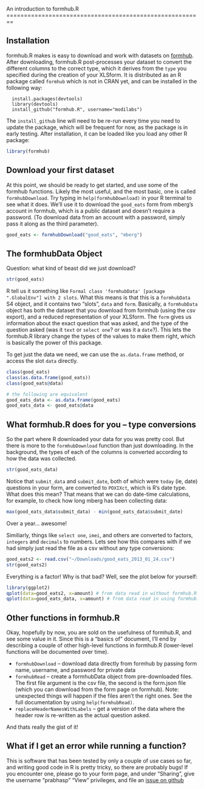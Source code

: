 <link href="http://kevinburke.bitbucket.org/markdowncss/markdown.css" rel="stylesheet"></link>
An introduction to formhub.R
========================================================

Installation
------------
formhub.R makes is easy to download and work with datasets on [formhub](http://formhub.org). After downloading, formhub.R post-processes your dataset to convert the different columns to the correct type, which it derives from the `type` you specified during the creation of your XLSform. It is distributed as an R package called `formhub` which is not in CRAN yet, and can be installed in the following way:

```
  install.packages(devtools)
  library(devtools)
  install_github("formhub.R", username="modilabs")
```

The `install_github` line will need to be re-run every time you need to update the package, which will be frequent for now, as the package is in early testing. After installation, it can be loaded like you load any other R package:

```r
library(formhub)
```

Download your first dataset
---------------------------
At this point, we should be ready to get started, and use some of the formhub functions. Likely the most useful, and the most basic, one is called `formhubDownload`. Try typing in `help(formhubDownload)` in your R terminal to see what it does. We'll use it to download the `good_eats` form from mberg's account in formhub, which is a public dataset and doesn't require a password. (To download data from an account with a password, simply pass it along as the third parameter).

```r
good_eats <- formhubDownload("good_eats", "mberg")
```

The formhubData Object
----------------------

Question: what kind of beast did we just download?
```r
str(good_eats)
```

R tell us it something like `Formal class 'formhubData' [package ".GlobalEnv"] with 2 slots`. What this means is that this is a `formhubData` S4 object, and it contains two "slots", `data` and `form`. Basically, a `formhubData` object has both the dataset that you download from formhub (using the csv export), and a reduced representation of your XLSform. The `form` gives us information about the exact question that was asked, and the type of the question asked (was it `text` or `select one`? or was it a `date`?). This lets the formhub.R library change the types of the values to make them right, which is basically the power of this package.

To get just the data we need, we can use the `as.data.frame` method, or access the slot `data` directly.

```r
class(good_eats)
class(as.data.frame(good_eats))
class(good_eats@data)

# the following are equivalent
good_eats_data <- as.data.frame(good_eats)
good_eats_data <- good_eats@data
```


What formhub.R does for you -- type conversions
-----------------------------------------------

So the part where R downloaded your data for you was pretty cool. But there is more to the `formhubDownload` function than just downloading. In the background, the types of each of the columns is converted according to how the data was collected.
```r
str(good_eats_data)
```

Notice that `submit_data` and `submit_date`, both of which were `today` (ie, date) questions in your form, are converted to `POXIXct`, which is R's date type. What does this mean? That means that we can do date-time calculations, for example, to check how long mberg has been collecting data:
```r
max(good_eats_data$submit_data) - min(good_eats_data$submit_date)
```
Over a year... awesome!

Similiarly, things like `select one`, `imei`, and others are converted to factors, `integers` and `decimals` to numbers. Lets see how this compares with if we had simply just read the file as a csv without any type conversions:
```r
good_eats2 <- read.csv("~/Downloads/good_eats_2013_01_24.csv")
str(good_eats2)
```

Everything is a factor! Why is that bad? Well, see the plot below for yourself:
```r
library(ggplot2)
qplot(data=good_eats2, x=amount) # from data read in without formhub.R
qplot(data=good_eats_data, x=amount) # from data read in using formhub.R
```


Other functions in formhub.R
----------------------------
Okay, hopefully by now, you are sold on the usefulness of formhub.R, and see some value in it. Since this is a "basics of" document, I'll end by describing a couple of other high-level functions in formhub.R (lower-level functions will be documented over time).

  * `formhubDownload` -- download data directly from formhub by passing form name, username, and password for private data
  * `formhubRead` -- create a formhubData object from pre-downloaded files. The first file argument is the csv file, the second is the form.json file (which you can download from the form page on formhub). Note: unexpected things will happen if the files aren't the right ones. See the full documentation by using `help(formhubRead)`.
  * `replaceHeaderNamesWithLabels` -- get a version of the data where the header row is re-written as the actual question asked.
  
And thats really the gist of it!

What if I get an error while running a function?
------------------------------------------------
This is software that has been tested by only a couple of use cases so far, and writing good code in R is pretty tricky, so there are probably bugs! If you encounter one, please go to your form page, and under "Sharing", give the username "prabhasp" "View" privileges, and file an [issue on github](http://github.com/modilabs/formhub.R/issues)
